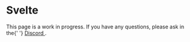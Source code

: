 # Svelte


<Callout type="warning" emoji="🚧">
  <div className="text-sm">
    This page is a work in progress. If you have any questions, please ask in
    the{' '}
    <a
      href="https://discord.gg/9b6yyZKmH4"
      target="_blank"
      className="underline"
    >
      Discord
    </a>
    .
  </div>
</Callout>
